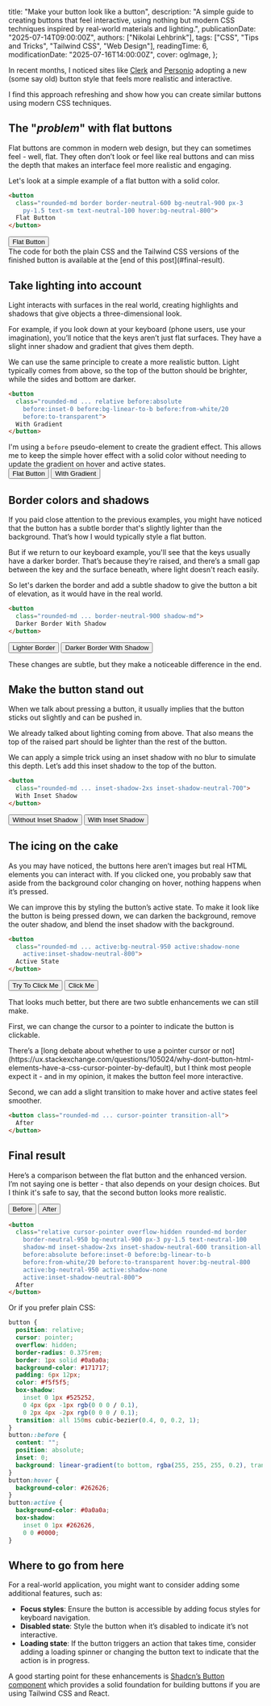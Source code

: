 
  title: "Make your button look like a button",
  description:
    "A simple guide to creating buttons that feel interactive, using nothing but modern CSS techniques inspired by real-world materials and lighting.",
  publicationDate: "2025-07-14T09:00:00Z",
  authors: ["Nikolai Lehbrink"],
  tags: ["CSS", "Tips and Tricks", "Tailwind CSS", "Web Design"],
  readingTime: 6,
  modificationDate: "2025-07-16T14:00:00Z",
  cover: ogImage,
};

In recent months, I noticed sites like [Clerk](https://clerk.com/docs) and [Personio](https://www.personio.com/) adopting a new (some say old) button style that feels more realistic and interactive.

I find this approach refreshing and show how you can create similar buttons using modern CSS techniques.

## The "_problem_" with flat buttons

Flat buttons are common in modern web design, but they can sometimes feel - well, flat. They often don’t look or feel like real buttons and can miss the depth that makes an interface feel more realistic and engaging.

Let's look at a simple example of a flat button with a solid color.

```html
<button
  class="rounded-md border border-neutral-600 bg-neutral-900 px-3
    py-1.5 text-sm text-neutral-100 hover:bg-neutral-800">
  Flat Button
</button>
```

<div className="not-prose flex justify-center rounded-lg bg-neutral-100 p-4">
  <button className="rounded-md border border-neutral-600 bg-neutral-900 px-3 py-1.5 text-sm text-neutral-100 hover:bg-neutral-800">
    Flat Button
  </button>
</div>

<Alert type="tip" className="mt-8">
  The code for both the plain CSS and the Tailwind CSS versions of the finished
  button is available at the [end of this post](#final-result).
</Alert>

## Take lighting into account

Light interacts with surfaces in the real world, creating highlights and shadows that give objects a three-dimensional look.

For example, if you look down at your keyboard (phone users, use your imagination), you’ll notice that the keys aren’t just flat surfaces. They have a slight inner shadow and gradient that gives them depth.

<NewsletterForm />

We can use the same principle to create a more realistic button. Light typically comes from above, so the top of the button should be brighter, while the sides and bottom are darker.

```html /relative before:absolute/ /before:inset-0 before:bg-linear-to-b before:from-white/ /before:to-transparent/ noCopy
<button
  class="rounded-md ... relative before:absolute
    before:inset-0 before:bg-linear-to-b before:from-white/20
    before:to-transparent">
  With Gradient
</button>
```

<Alert type="info" className="mt-4">
  I'm using a <code>before</code> pseudo-element to create the gradient effect.
  This allows me to keep the simple hover effect with a solid color without
  needing to update the gradient on hover and active states.
</Alert>

<div className="not-prose mt-8 flex justify-center rounded-lg bg-neutral-100 p-4">
  <div className="flex gap-2">
    <button className="rounded-md border border-neutral-600 bg-neutral-900 px-3 py-1.5 text-sm text-neutral-100 hover:bg-neutral-800">
      Flat Button
    </button>
    <button className="not-prose relative overflow-hidden rounded-md border border-neutral-600 bg-neutral-900 px-3 py-1.5 text-sm text-neutral-100 before:absolute before:inset-0 before:bg-linear-to-b before:from-white/20 before:to-transparent hover:bg-neutral-800">
      With Gradient
    </button>
  </div>
</div>

## Border colors and shadows

If you paid close attention to the previous examples, you might have noticed that the button has a subtle border that's slightly lighter than the background. That’s how I would typically style a flat button.

But if we return to our keyboard example, you'll see that the keys usually have a darker border. That’s because they’re raised, and there’s a small gap between the key and the surface beneath, where light doesn't reach easily.

So let's darken the border and add a subtle shadow to give the button a bit of elevation, as it would have in the real world.

```html /border-neutral-900/ /shadow-md/ noCopy
<button
  class="rounded-md ... border-neutral-900 shadow-md">
  Darker Border With Shadow
</button>
```

<div className="not-prose flex justify-center rounded-lg bg-neutral-100 p-4">
  <div className="flex gap-2">
    <button className="relative overflow-hidden rounded-md border border-neutral-600 bg-neutral-900 px-3 py-1.5 text-sm text-neutral-100 before:absolute before:inset-0 before:bg-linear-to-b before:from-white/20 before:to-transparent hover:bg-neutral-800">
      Lighter Border
    </button>
    <button className="relative overflow-hidden rounded-md border border-neutral-900 bg-neutral-900 px-3 py-1.5 text-sm text-neutral-100 shadow-md before:absolute before:inset-0 before:bg-linear-to-b before:from-white/20 before:to-transparent hover:bg-neutral-800">
      Darker Border With Shadow
    </button>
  </div>
</div>

These changes are subtle, but they make a noticeable difference in the end.

## Make the button stand out

When we talk about pressing a button, it usually implies that the button sticks out slightly and can be pushed in.

We already talked about lighting coming from above. That also means the top of the raised part should be lighter than the rest of the button.

We can apply a simple trick using an inset shadow with no blur to simulate this depth. Let’s add this inset shadow to the top of the button.

```html /inset-shadow-2xs inset-shadow-neutral-700/ noCopy
<button
  class="rounded-md ... inset-shadow-2xs inset-shadow-neutral-700">
  With Inset Shadow
</button>
```

<div className="not-prose flex justify-center rounded-lg bg-neutral-100 p-4">
  <div className="flex gap-2">
    <button className="relative overflow-hidden rounded-md border border-neutral-900 bg-neutral-900 px-3 py-1.5 text-sm text-neutral-100 shadow-md before:absolute before:inset-0 before:bg-linear-to-b before:from-white/20 before:to-transparent hover:bg-neutral-800">
      Without Inset Shadow
    </button>
    <button className="relative overflow-hidden rounded-md border border-neutral-900 bg-neutral-900 px-3 py-1.5 text-sm text-neutral-100 shadow-md inset-shadow-2xs inset-shadow-neutral-700 before:absolute before:inset-0 before:bg-linear-to-b before:from-white/20 before:to-transparent hover:bg-neutral-800">
      With Inset Shadow
    </button>
  </div>
</div>

## The icing on the cake

As you may have noticed, the buttons here aren’t images but real HTML elements you can interact with. If you clicked one, you probably saw that aside from the background color changing on hover, nothing happens when it’s pressed.

We can improve this by styling the button’s active state. To make it look like the button is being pressed down, we can darken the background, remove the outer shadow, and blend the inset shadow with the background.

```html /active:bg-neutral-950 active:shadow-none/ /active:inset-shadow-neutral-800/ noCopy
<button
  class="rounded-md ... active:bg-neutral-950 active:shadow-none
    active:inset-shadow-neutral-800">
  Active State
</button>
```

<div className="not-prose flex justify-center rounded-lg bg-neutral-100 p-4">
  <div className="flex gap-2">
    <button className="relative overflow-hidden rounded-md border border-neutral-950 bg-neutral-900 px-3 py-1.5 text-sm text-neutral-100 shadow-md inset-shadow-2xs inset-shadow-neutral-600 before:absolute before:inset-0 before:bg-linear-to-b before:from-white/20 before:to-transparent hover:bg-neutral-800">
      Try To Click Me
    </button>
    <button className="relative overflow-hidden rounded-md border border-neutral-950 bg-neutral-900 px-3 py-1.5 text-sm text-neutral-100 shadow-md inset-shadow-2xs inset-shadow-neutral-600 before:absolute before:inset-0 before:bg-linear-to-b before:from-white/20 before:to-transparent hover:bg-neutral-800 active:bg-neutral-950 active:shadow-none active:inset-shadow-neutral-800">
      Click Me
    </button>
  </div>
</div>

That looks much better, but there are two subtle enhancements we can still make.

First, we can change the cursor to a pointer to indicate the button is clickable.

<Alert>
  There’s a [long debate about whether to use a pointer cursor or
  not](https://ux.stackexchange.com/questions/105024/why-dont-button-html-elements-have-a-css-cursor-pointer-by-default),
  but I think most people expect it - and in my opinion, it makes the button
  feel more interactive.
</Alert>

Second, we can add a slight transition to make hover and active states feel smoother.

```html /cursor-pointer transition-all/ noCopy
<button class="rounded-md ... cursor-pointer transition-all">
  After
</button>
```

## Final result

Here’s a comparison between the flat button and the enhanced version.  
I’m not saying one is better - that also depends on your design choices. But I think it's safe to say, that the second button looks more realistic.

<div className="not-prose relative flex items-center justify-center rounded-lg bg-linear-to-r from-sky-50 to-sky-200 p-4 text-sm">
  <div className="flex gap-2">
    <button className="rounded-md border border-neutral-600 bg-neutral-900 px-3 py-1.5 text-sm text-neutral-100 hover:bg-neutral-800">
      Before
    </button>
    <button className="relative cursor-pointer overflow-hidden rounded-md border border-neutral-950 bg-neutral-900 px-3 py-1.5 text-neutral-100 shadow-md inset-shadow-2xs inset-shadow-neutral-600 transition-all before:absolute before:inset-0 before:bg-linear-to-b before:from-white/20 before:to-transparent hover:bg-neutral-800 active:bg-neutral-950 active:shadow-none active:inset-shadow-neutral-800">
      After
    </button>
  </div>
</div>

```html
<button
  class="relative cursor-pointer overflow-hidden rounded-md border
    border-neutral-950 bg-neutral-900 px-3 py-1.5 text-neutral-100
    shadow-md inset-shadow-2xs inset-shadow-neutral-600 transition-all
    before:absolute before:inset-0 before:bg-linear-to-b
    before:from-white/20 before:to-transparent hover:bg-neutral-800
    active:bg-neutral-950 active:shadow-none
    active:inset-shadow-neutral-800">
  After
</button>
```

Or if you prefer plain CSS:

```css
button {
  position: relative;
  cursor: pointer;
  overflow: hidden;
  border-radius: 0.375rem;
  border: 1px solid #0a0a0a;
  background-color: #171717;
  padding: 6px 12px;
  color: #f5f5f5;
  box-shadow:
    inset 0 1px #525252,
    0 4px 6px -1px rgb(0 0 0 / 0.1),
    0 2px 4px -2px rgb(0 0 0 / 0.1);
  transition: all 150ms cubic-bezier(0.4, 0, 0.2, 1);
}
button::before {
  content: "";
  position: absolute;
  inset: 0;
  background: linear-gradient(to bottom, rgba(255, 255, 255, 0.2), transparent);
}
button:hover {
  background-color: #262626;
}
button:active {
  background-color: #0a0a0a;
  box-shadow:
    inset 0 1px #262626,
    0 0 #0000;
}
```

## Where to go from here

For a real-world application, you might want to consider adding some additional features, such as:

- **Focus styles**: Ensure the button is accessible by adding focus styles for keyboard navigation.
- **Disabled state**: Style the button when it’s disabled to indicate it’s not interactive.
- **Loading state**: If the button triggers an action that takes time, consider adding a loading spinner or changing the button text to indicate that the action is in progress.

A good starting point for these enhancements is [Shadcn’s Button component](https://ui.shadcn.com/docs/components/button) which provides a solid foundation for building buttons if you are using Tailwind CSS and React.
